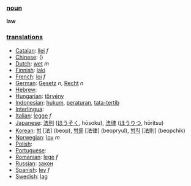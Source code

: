 === [[noun]] ===

'''law'''

=== [[translation]]s ===

*[[Catalan]]: [[llei]] ''f''
*[[Chinese]]: [[]] ()
*[[Dutch]]: [[wet]] ''m''
*[[Finnish]]: [[laki]]
*[[French]]: [[loi]] ''f''
*[[German]]: [[Gesetz]] ''n'', [[Recht]] ''n''
*[[Hebrew]]: [[]] '' ''
*[[Hungarian]]: [[törvény]]
*[[Indonesian]]: [[hukum]], [[atur|peraturan]], [[tata-tertib]]
*[[Interlingua]]: [[]]
*[[Italian]]: [[legge]] ''f''
*[[Japanese]]: [[法則]] ([[ほうそく]], hōsoku), [[法律]] ([[ほうりつ]], hōritsu)
*[[Korean]]: [[법]] [法] (beop), [[법률]] [法律] (beopryul), [[법칙]] [法則] (beopchik)
*[[Norwegian]]: [[lov]] ''m''
*[[Polish]]: [[]]
*[[Portuguese]]: [[]] '' ''
*[[Romanian]]: [[lege]] ''f''
*[[Russian]]: [[закон]]
*[[Spanish]]: [[ley]] ''f''
*[[Swedish]]: [[lag]] '' ''